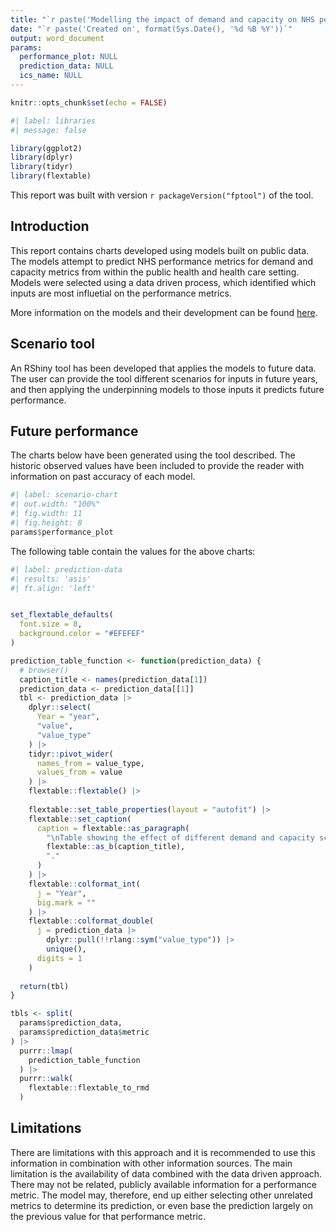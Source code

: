 ```yaml
---
title: "`r paste('Modelling the impact of demand and capacity on NHS performance in', params$ics_name)`"
date: "`r paste('Created on', format(Sys.Date(), '%d %B %Y'))`"
output: word_document
params:
  performance_plot: NULL
  prediction_data: NULL
  ics_name: NULL
---
```



```r
knitr::opts_chunk$set(echo = FALSE)
```


```r
#| label: libraries
#| message: false

library(ggplot2)
library(dplyr)
library(tidyr)
library(flextable)
```


This report was built with version `r packageVersion("fptool")` of the tool.

## Introduction

This report contains charts developed using models built on public data. The models attempt to predict NHS performance metrics for demand and capacity metrics from within the public health and health care setting. Models were selected using a data driven process, which identified which inputs are most influetial on the performance metrics.

More information on the models and their development can be found [here](https://nhs-bnssg-analytics.github.io/d_and_c/outputs/01_index.html).

## Scenario tool

An RShiny tool has been developed that applies the models to future data. The user can provide the tool different scenarios for inputs in future years, and then applying the underpinning models to those inputs it predicts future performance. 

## Future performance

The charts below have been generated using the tool described. The historic observed values have been included to provide the reader with information on past accuracy of each model.


```r
#| label: scenario-chart
#| out.width: "100%"
#| fig.width: 11
#| fig.height: 8
params$performance_plot
```

The following table contain the values for the above charts:

```r
#| label: prediction-data
#| results: 'asis'
#| ft.align: 'left'


set_flextable_defaults(
  font.size = 8,
  background.color = "#EFEFEF"
)

prediction_table_function <- function(prediction_data) {
  # browser()
  caption_title <- names(prediction_data[1])
  prediction_data <- prediction_data[[1]]
  tbl <- prediction_data |> 
    dplyr::select(
      Year = "year", 
      "value",
      "value_type"
    ) |> 
    tidyr::pivot_wider(
      names_from = value_type,
      values_from = value
    ) |> 
    flextable::flextable() |>  
    
    flextable::set_table_properties(layout = "autofit") |> 
    flextable::set_caption(
      caption = flextable::as_paragraph(
        "\nTable showing the effect of different demand and capacity scenarios on the ",
        flextable::as_b(caption_title),
        "."
      )
    ) |> 
    flextable::colformat_int(
      j = "Year",
      big.mark = ""
    ) |> 
    flextable::colformat_double(
      j = prediction_data |> 
        dplyr::pull(!!rlang::sym("value_type")) |> 
        unique(),
      digits = 1
    ) 
   
  return(tbl)
}

tbls <- split(
  params$prediction_data,
  params$prediction_data$metric
) |> 
  purrr::lmap(
    prediction_table_function
  ) |> 
  purrr::walk(
    flextable::flextable_to_rmd
  )

```

## Limitations

There are limitations with this approach and it is recommended to use this information in combination with other information sources. The main limitation is the availability of data combined with the data driven approach. There may not be related, publicly available information for a performance metric. The model may, therefore, end up either selecting other unrelated metrics to determine its prediction, or even base the prediction largely on the previous value for that performance metric.


